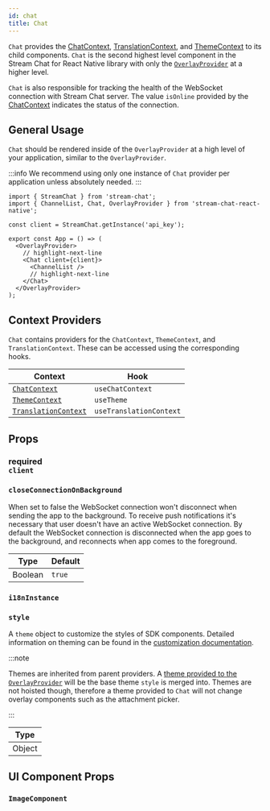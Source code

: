 ```yaml
---
id: chat
title: Chat
---
```



`Chat` provides the [ChatContext](../contexts/chat_context.mdx), [TranslationContext](../contexts/translation_context.mdx), and [ThemeContext](../contexts/theme_context.mdx) to its child components.
`Chat` is the second highest level component in the Stream Chat for React Native library with only the [`OverlayProvider`](../overlay-provider) at a higher level.

`Chat` is also responsible for tracking the health of the WebSocket connection with Stream Chat server.
The value `isOnline` provided by the [ChatContext](../contexts/chat_context.mdx#isonline) indicates the status of the connection.

## General Usage

`Chat` should be rendered inside of the `OverlayProvider` at a high level of your application, similar to the `OverlayProvider`.

:::info
We recommend using only one instance of `Chat` provider per application unless absolutely needed.
:::

```tsx
import { StreamChat } from 'stream-chat';
import { ChannelList, Chat, OverlayProvider } from 'stream-chat-react-native';

const client = StreamChat.getInstance('api_key');

export const App = () => (
  <OverlayProvider>
    // highlight-next-line
    <Chat client={client}>
      <ChannelList />
      // highlight-next-line
    </Chat>
  </OverlayProvider>
);
```

## Context Providers

`Chat` contains providers for the `ChatContext`, `ThemeContext`, and `TranslationContext`.
These can be accessed using the corresponding hooks.

| Context                                                                                                                                                   | Hook                    |
| --------------------------------------------------------------------------------------------------------------------------------------------------------- | ----------------------- |
| [`ChatContext`](https://github.com/GetStream/stream-chat-react-native/blob/develop/package/src/contexts/chatContext/ChatContext.tsx)                      | `useChatContext`        |
| [`ThemeContext`](https://github.com/GetStream/stream-chat-react-native/blob/develop/package/src/contexts/themeContext/ThemeContext.tsx)                   | `useTheme`              |
| [`TranslationContext`](https://github.com/GetStream/stream-chat-react-native/blob/develop/package/src/contexts/translationContext/TranslationContext.tsx) | `useTranslationContext` |

## Props

### <div class="label description required">required</div> `client`

<Client />

### `closeConnectionOnBackground`

When set to false the WebSocket connection won't disconnect when sending the app to the background.
To receive push notifications it's necessary that user doesn't have an active WebSocket connection.
By default the WebSocket connection is disconnected when the app goes to the background, and reconnects when app comes to the foreground.

| Type    | Default |
| ------- | ------- |
| Boolean | `true`  |

### `i18nInstance`

<I18nInstance />

### `style`

A `theme` object to customize the styles of SDK components.
Detailed information on theming can be found in the [customization documentation](../customization/theming.mdx).

:::note

Themes are inherited from parent providers.
A [theme provided to the `OverlayProvider`](../overlay-provider#value) will be the base theme `style` is merged into.
Themes are not hoisted though, therefore a theme provided to `Chat` will not change overlay components such as the attachment picker.

:::

| Type   |
| ------ |
| Object |

## UI Component Props

### `ImageComponent`

<ImageComponent />
